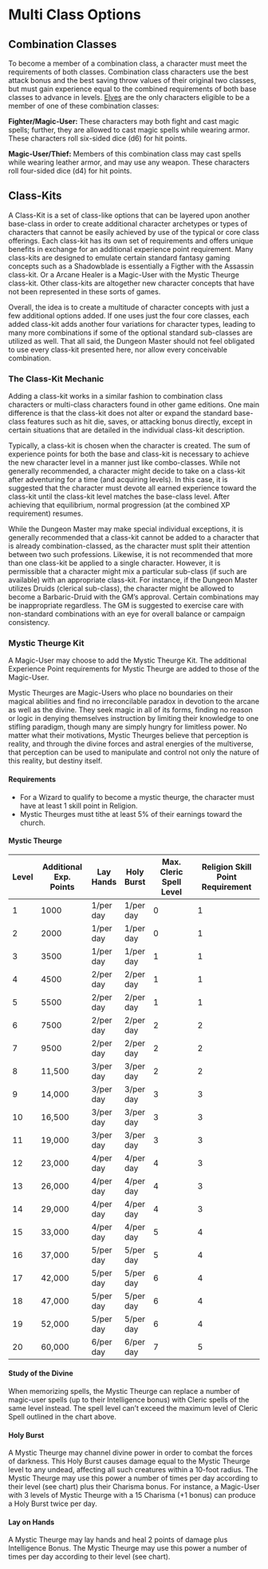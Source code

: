 # Multi Class Options

## Combination Classes

To become a member of a combination class, a character must meet the requirements of both classes. Combination class characters use the best attack bonus and the best saving throw values of their original two classes, but must gain experience equal to the combined requirements of both base classes to advance in levels. [Elves](races.qmd#elves) are the only characters eligible to be a member of one of these combination classes:

**Fighter/Magic-User:** These characters may both fight and cast magic spells; further, they are allowed to cast magic spells while wearing armor. These characters roll six-sided dice (d6) for hit points.

**Magic-User/Thief:** Members of this combination class may cast spells while wearing leather armor, and may use any weapon. These characters roll four-sided dice (d4) for hit points.

## Class-Kits

A Class-Kit is a set of class-like options that can be layered upon another base-class in order to create additional character archetypes or types of characters that cannot be easily achieved by use of the typical or core class offerings. Each class-kit has its own set of requirements and offers unique benefits in exchange for an additional experience point requirement. Many class-kits are designed to emulate certain standard fantasy gaming concepts such as a Shadowblade is essentially a Figther with the Assassin class-kit.  Or a Arcane Healer is a Magic-User with the Mystic Theurge class-kit. Other class-kits are altogether new character concepts that have not been represented in these sorts of games.

Overall, the idea is to create a multitude of character concepts with just a few additional options added. If one uses just the four core classes, each added class-kit adds another four variations for character types, leading to many more combinations if some of the optional standard sub-classes are utilized as well. That all said, the Dungeon Master should not feel obligated to use every class-kit presented here, nor allow every conceivable combination.

### The Class-Kit Mechanic

Adding a class-kit works in a similar fashion to combination class characters or multi-class characters found in other game editions. One main difference is that the class-kit does not alter or expand the standard base-class features such as hit die, saves, or attacking bonus directly, except in certain situations that are detailed in the individual class-kit description.

Typically, a class-kit is chosen when the character is created. The sum of experience points for both the base and class-kit is necessary to achieve the new character level in a manner just like combo-classes. While not generally recommended, a character might decide to take on a class-kit after adventuring for a time (and acquiring levels). In this case, it is suggested that the character must devote all earned experience toward the class-kit until the class-kit level matches the base-class level. After achieving that equilibrium, normal progression (at the combined XP requirement) resumes.

While the Dungeon Master may make special individual exceptions, it is generally recommended that a class-kit cannot be added to a character that is already combination-classed, as the character must split their attention between two such professions. Likewise, it is not recommended that more than one class-kit be applied to a single character. However, it is permissible that a character might mix a particular sub-class (if such are available) with an appropriate class-kit. For instance, if the Dungeon Master utilizes Druids (clerical sub-class), the character might be allowed to become a Barbaric-Druid with the GM's approval. Certain combinations may be inappropriate regardless. The GM is suggested to exercise care with non-standard combinations with an eye for overall balance or campaign consistency.

### Mystic Theurge Kit

A Magic-User may choose to add the Mystic Theurge Kit. The additional Experience Point requirements for Mystic Theurge are added to those of the Magic-User.

Mystic Theurges are Magic-Users who place no boundaries on their magical abilities and find no irreconcilable paradox in devotion to the arcane as well as the divine. They seek magic in all of its forms, finding no reason or logic in denying themselves instruction by limiting their knowledge to one stifling paradigm, though many are simply hungry for limitless power. No matter what their motivations, Mystic Theurges believe that perception is reality, and through the divine forces and astral energies of the multiverse, that perception can be used to manipulate and control not only the nature of this reality, but destiny itself.

#### Requirements
- For a Wizard to qualify to become a mystic theurge, the character must have at least 1 skill point in Religion.
- Mystic Theurges must tithe at least 5% of their earnings toward the church.

#### Mystic Theurge

| Level | Additional Exp. Points | Lay Hands | Holy Burst | Max. Cleric Spell Level | Religion Skill Point Requirement |
|-------|-------------------------|-----------|-------------|--------------------------|----------------------------------|
| 1     | 1000                    | 1/per day | 1/per day   | 0                        | 1                                |
| 2     | 2000                    | 1/per day | 1/per day   | 0                        | 1                                |
| 3     | 3500                    | 1/per day | 1/per day   | 1                        | 1                                |
| 4     | 4500                    | 2/per day | 2/per day   | 1                        | 1                                |
| 5     | 5500                    | 2/per day | 2/per day   | 1                        | 1                                |
| 6     | 7500                    | 2/per day | 2/per day   | 2                        | 2                                |
| 7     | 9500                    | 2/per day | 2/per day   | 2                        | 2                                |
| 8     | 11,500                  | 3/per day | 3/per day   | 2                        | 2                                |
| 9     | 14,000                  | 3/per day | 3/per day   | 3                        | 3                                |
| 10    | 16,500                  | 3/per day | 3/per day   | 3                        | 3                                |
| 11    | 19,000                  | 3/per day | 3/per day   | 3                        | 3                                |
| 12    | 23,000                  | 4/per day | 4/per day   | 4                        | 3                                |
| 13    | 26,000                  | 4/per day | 4/per day   | 4                        | 3                                |
| 14    | 29,000                  | 4/per day | 4/per day   | 4                        | 3                                |
| 15    | 33,000                  | 4/per day | 4/per day   | 5                        | 4                                |
| 16    | 37,000                  | 5/per day | 5/per day   | 5                        | 4                                |
| 17    | 42,000                  | 5/per day | 5/per day   | 6                        | 4                                |
| 18    | 47,000                  | 5/per day | 5/per day   | 6                        | 4                                |
| 19    | 52,000                  | 5/per day | 5/per day   | 6                        | 4                                |
| 20    | 60,000                  | 6/per day | 6/per day   | 7                        | 5                                |

#### Study of the Divine
When memorizing spells, the Mystic Theurge can replace a number of magic-user spells (up to their Intelligence bonus) with Cleric spells of the same level instead. The spell level can’t exceed the maximum level of Cleric Spell outlined in the chart above.

#### Holy Burst
A Mystic Theurge may channel divine power in order to combat the forces of darkness. This Holy Burst causes damage equal to the Mystic Theurge level to any undead, affecting all such creatures within a 10-foot radius. The Mystic Theurge may use this power a number of times per day according to their level (see chart) plus their Charisma bonus. For instance, a Magic-User with 3 levels of Mystic Theurge with a 15 Charisma (+1 bonus) can produce a Holy Burst twice per day.

#### Lay on Hands
A Mystic Theurge may lay hands and heal 2 points of damage plus Intelligence Bonus. The Mystic Theurge may use this power a number of times per day according to their level (see chart).


